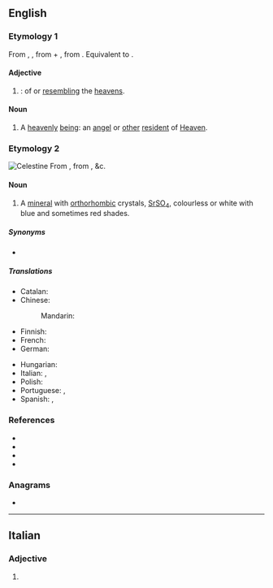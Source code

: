{{also|Celestine|célestine}}
==English==

===Etymology 1===
From {{der|en|fro|celestin}}, {{der|en|la|caelestīnus}}, from {{m|la|caelestis||[[heavenly]]}} + {{m|la|-inus||[[-ine]]}}, from {{m|la|caelum||[[sky]], [[heavens]], [[Heaven]]}}. Equivalent to {{suffix|en|celest|ine}}.

====Adjective====
{{en-adjective}}

# {{lb|en|obsolete}} {{syn of|celestial|lang=en|nodot=a}}: of or [[resembling]] the [[heavens]].

====Noun====
{{en-noun}}

# {{lb|en|obsolete}} A [[heavenly]] [[being]]: an [[angel]] or [[other]] [[resident]] of [[Heaven]].

===Etymology 2===
[[Image:Celestina mineral.jpg|thumb|Celestine]]
{{wikipedia|Celestine (mineral)}}
From {{der|en|it|celestina||[[sky-blue]]}}, from {{der|en|la|caelestīnus}}, &c.

====Noun====
{{en-noun|~}}

# {{lb|en|mineral}} A [[mineral]] with [[orthorhombic]] crystals, [[strontium|Sr]][[sulfur|S]][[oxygen|O]]<sub>4</sub>, colourless or white with blue and sometimes red shades.

=====Synonyms=====
* {{l|en|celestite}}

=====Translations=====
{{trans-top|mineral}}
* Catalan: {{t|ca|celestina|f}}
* Chinese:
*: Mandarin: {{t+|cmn|天青石|tr=tiānqīngshí|sc=Hani}}
* Finnish: {{t|fi|selestiini}}
* French: {{t+|fr|célestine|f}}
* German: {{t|de|Coelestin|m}}
{{trans-mid}}
* Hungarian: {{t|hu|cölesztin}}
* Italian: {{t|it|celestina|f}}, {{t|it|celestite|f}}
* Polish: {{t+|pl|celestyn|m}}
* Portuguese: {{t+|pt|celestina|f}}, {{t|pt|celestita|f}}
* Spanish: {{t+|es|celestina|f}}, {{t|es|celestita|f}}
{{trans-bottom}}

===References===
* {{R:OED Online|entry=† celestine|part of speech=adj. and n.¹|code=29446|date=1889}}
* {{R:OED Online|entry=celestine|part of speech=n.³|code=29445|date=1889}}
* {{R:WebMineral}}
* {{R:mindat}}

===Anagrams===
* {{anagrams|en|a=ceeeilnst|telecines}}

----

==Italian==

===Adjective===
{{head|it|adjective form}}

# {{feminine plural of|celestino|lang=it}}